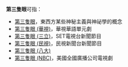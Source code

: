 '''第三隻眼'''可指：

* [[第三隻眼|第三隻眼]]，東西方某些神秘主義與神祕學的概念
* [[第三隻眼_(華視)|第三隻眼 (華視)]]，華視華語單元劇
* [[第三隻眼_(三立)|第三隻眼 (三立)]]，SET電視台新聞節目
* [[第三隻眼_(民視)|第三隻眼 (民視)]]，民視新聞台新聞節目
* [[第三隻眼_(八大)|第三隻眼 (八大)]]
* [[第三隻眼_(NBC)|第三隻眼 (NBC)]]，美國全國廣播公司電視劇

{{disambig|cat=四字消歧義}}